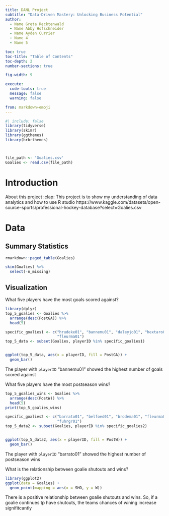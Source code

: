 ```yaml
---
title: DANL Project
subtitle: "Data-Driven Mastery: Unlocking Business Potential"
author: 
  - Name Greta Recktenwald
  - Name Abby Hofschneider
  - Name Ayden Currier 
  - Name 4
  - Name 5

toc: true
toc-title: "Table of Contents"
toc-depth: 2
number-sections: true

fig-width: 9

execute:
  code-tools: true
  message: false
  warning: false

from: markdown+emoji
---
```


```r
#| include: false
library(tidyverse)
library(skimr)
library(ggthemes)
library(hrbrthemes)



file_path <- 'Goalies.csv'
Goalies <- read.csv(file_path)

```



# Introduction

About this project :clap:
This project is to show my understanding of data analytics and how to use R studio 
https://www.kaggle.com/datasets/open-source-sports/professional-hockey-database?select=Goalies.csv 


# Data

## Summary Statistics
```r
rmarkdown::paged_table(Goalies)

```

```r
skim(Goalies) %>%
  select(-n_missing)
```


## Visualization

What five players have the most goals scored against?
```r
library(dplyr)
top_5_goalies <- Goalies %>%
  arrange(desc(PostGA)) %>%
  head(5)

specific_goalies1 <- c("hrudeke01", "bannemu01", "daleyjo01", "hextaro01", 
                       "fleurma01")
top_5_data <- subset(Goalies, playerID %in% specific_goalies1)


ggplot(top_5_data, aes(x = playerID, fill = PostGA)) +
  geom_bar()

```
The player with `playerID` "bannemu01" showed the highest number of goals scored against


What five players have the most postseason wins?
```r
top_5_goalies_wins <- Goalies %>%
  arrange(desc(PostW)) %>%
  head(5)
print(top_5_goalies_wins)

specific_goalies2 <- c("barrato01", "belfoed01", "brodema01", "fleurma01", 
                       "fuhrgr01")
top_5_data2 <- subset(Goalies, playerID %in% specific_goalies2)


ggplot(top_5_data2, aes(x = playerID, fill = PostW)) +
  geom_bar()
```
The player with `playerID` "barrato01" showed the highest number of postseason wins



What is the relationship between goalie shutouts and wins?
```r
library(ggplot2)
ggplot(data = Goalies) +
  geom_point(mapping = aes(x = SHO, y = W))
```
There is a positive relationship between goalie shutouts and wins. So, if a goalie continues tp have shutouts, the teams chances of wining increase signifitcantly 
